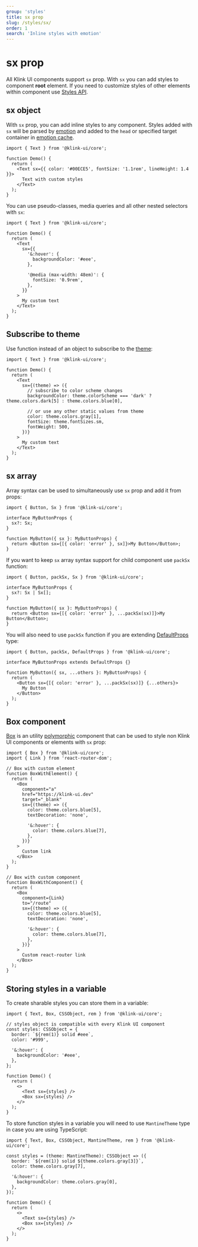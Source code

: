 ```yaml
---
group: 'styles'
title: sx prop
slug: /styles/sx/
order: 1
search: 'Inline styles with emotion'
---
```


# sx prop

All Klink UI components support `sx` prop. With `sx` you can add styles to component **root** element.
If you need to customize styles of other elements within component use [Styles API](/styles/styles-api/).

## sx object

With `sx` prop, you can add inline styles to any component.
Styles added with `sx` will be parsed by [emotion](https://emotion.sh)
and added to the `head` or specified target container in [emotion cache](/theming/emotion-cache/).

```tsx
import { Text } from '@klink-ui/core';

function Demo() {
  return (
    <Text sx={{ color: '#00ECE5', fontSize: '1.1rem', lineHeight: 1.4 }}>
      Text with custom styles
    </Text>
  );
}
```

You can use pseudo-classes, media queries and all other nested selectors with `sx`:

```tsx
import { Text } from '@klink-ui/core';

function Demo() {
  return (
    <Text
      sx={{
        '&:hover': {
          backgroundColor: '#eee',
        },

        '@media (max-width: 48em)': {
          fontSize: '0.9rem',
        },
      }}
    >
      My custom text
    </Text>
  );
}
```

## Subscribe to theme

Use function instead of an object to subscribe to the [theme](/theming/theme-object/):

```tsx
import { Text } from '@klink-ui/core';

function Demo() {
  return (
    <Text
      sx={(theme) => ({
        // subscribe to color scheme changes
        backgroundColor: theme.colorScheme === 'dark' ? theme.colors.dark[5] : theme.colors.blue[0],

        // or use any other static values from theme
        color: theme.colors.gray[1],
        fontSize: theme.fontSizes.sm,
        fontWeight: 500,
      })}
    >
      My custom text
    </Text>
  );
}
```

## sx array

Array syntax can be used to simultaneously use `sx` prop and add it from props:

```tsx
import { Button, Sx } from '@klink-ui/core';

interface MyButtonProps {
  sx?: Sx;
}

function MyButton({ sx }: MyButtonProps) {
  return <Button sx={[{ color: 'error' }, sx]}>My Button</Button>;
}
```

If you want to keep `sx` array syntax support for child component use `packSx` function:

```tsx
import { Button, packSx, Sx } from '@klink-ui/core';

interface MyButtonProps {
  sx?: Sx | Sx[];
}

function MyButton({ sx }: MyButtonProps) {
  return <Button sx={[{ color: 'error' }, ...packSx(sx)]}>My Button</Button>;
}
```

You will also need to use `packSx` function if you are extending [DefaultProps](/guides/custom-components/#defaultprops-type) type:

```tsx
import { Button, packSx, DefaultProps } from '@klink-ui/core';

interface MyButtonProps extends DefaultProps {}

function MyButton({ sx, ...others }: MyButtonProps) {
  return (
    <Button sx={[{ color: 'error' }, ...packSx(sx)]} {...others}>
      My Button
    </Button>
  );
}
```

## Box component

[Box](/core/box/) is an utility [polymorphic](/guides/polymorphic/) component
that can be used to style non Klink UI components or elements with `sx` prop:

```tsx
import { Box } from '@klink-ui/core';
import { Link } from 'react-router-dom';

// Box with custom element
function BoxWithElement() {
  return (
    <Box
      component="a"
      href="https://klink-ui.dev"
      target="_blank"
      sx={(theme) => ({
        color: theme.colors.blue[5],
        textDecoration: 'none',

        '&:hover': {
          color: theme.colors.blue[7],
        },
      })}
    >
      Custom link
    </Box>
  );
}

// Box with custom component
function BoxWithComponent() {
  return (
    <Box
      component={Link}
      to="/route"
      sx={(theme) => ({
        color: theme.colors.blue[5],
        textDecoration: 'none',

        '&:hover': {
          color: theme.colors.blue[7],
        },
      })}
    >
      Custom react-router link
    </Box>
  );
}
```

## Storing styles in a variable

To create sharable styles you can store them in a variable:

```tsx
import { Text, Box, CSSObject, rem } from '@klink-ui/core';

// styles object is compatible with every Klink UI component
const styles: CSSObject = {
  border: `${rem(1)} solid #eee`,
  color: '#999',

  '&:hover': {
    backgroundColor: '#eee',
  },
};

function Demo() {
  return (
    <>
      <Text sx={styles} />
      <Box sx={styles} />
    </>
  );
}
```

To store function styles in a variable you will need to use `MantineTheme` type in case you are using TypeScript:

```tsx
import { Text, Box, CSSObject, MantineTheme, rem } from '@klink-ui/core';

const styles = (theme: MantineTheme): CSSObject => ({
  border: `${rem(1)} solid ${theme.colors.gray[3]}`,
  color: theme.colors.gray[7],

  '&:hover': {
    backgroundColor: theme.colors.gray[0],
  },
});

function Demo() {
  return (
    <>
      <Text sx={styles} />
      <Box sx={styles} />
    </>
  );
}
```
